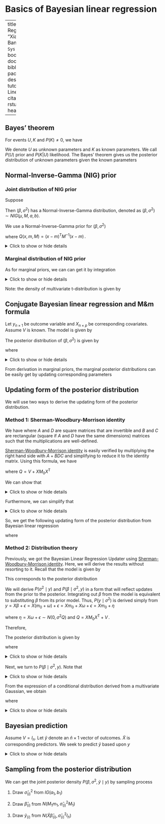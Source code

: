 
# Basics of Bayesian linear regression

--- 
title: "Bayesian Linear Regression"
author: "Xiang Chen, Sudipto Banerjee"
date: "`r Sys.Date()`"
site: bookdown::bookdown_site
documentclass: book
bibliography: [book.bib, packages.bib]
<!-- url: your book url like https://bookdown.org/yihui/bookdown -->
<!-- cover-image: path to the social sharing image like images/cover.jpg -->
description: |
  This is a tutorial for Bayesian Linear Regressione.
link-citations: yes
github-repo: rstudio/bookdown-demo
header-includes:
  - \newcommand{\T}{\mathrm{\scriptscriptstyle T}}
  - \usepackage{mathtools}
output: html_document

---

## Bayes' theorem
::: {.theorem #bayes name="Bayes' theorem"}
For events $U, K$ and $P(K) \neq 0$, we have

\begin{equation*}
\begin{split}
P(U \mid K) &= \frac{P(K \mid U) P(U)}{P(K)}
\end{split}
(\#eq:bayeslaw)
\end{equation*}

:::


We denote $U$ as unknown parameters and $K$ as known parameters. We call $P(U)$ prior and $P(K|U)$ likelihood. The Bayes' theorem gives us the posterior distribution of unknown parameters given the known parameters 

\begin{equation*}
\begin{split}
P(U \mid K) &\propto P(K \mid U) \cdot P(U)
\end{split}
(\#eq:bayeslawprop)
\end{equation*}


## Normal-Inverse-Gamma (NIG) prior
### Joint distribution of NIG prior
::: {.definition  #NIG name="Normal-Inverse-Gamma Distribution"}
Suppose

\begin{equation*}
\begin{split}
& \beta \mid \sigma^2, \mu, M \sim N(\mu,\sigma^2 M) \\
& \sigma^2 \mid a, b \sim IG(a, b) \end{split}
(\#eq:normalinversegamma)
\end{equation*}

Then $(\beta,\sigma^2)$ has a Normal-Inverse-Gamma distribution, denoted as $(\beta,\sigma^2) \sim NIG(\mu,M,a,b)$.

:::


We use a Normal-Inverse-Gamma prior for $(\beta, \sigma^2)$

\begin{equation*}
\begin{split}
P(\beta, \sigma^{2}) &= NIG \left(\beta, \sigma^{2} \mid m_{0}, M_{0}, a_{0}, b_{0}\right) \\
    &= \frac{b_0^{a_0}}{\Gamma\left(a_{0}\right)}
    \left(\frac{1}{\sigma^{2}}\right)^{a_{0}+1} e^{-\frac{b_{0}}{\sigma^{2}}} \frac{1}{(2 \pi \sigma^{2})^{\frac{p}{2}}\left| M_{0}\right|^{\frac{1}{2}}} e^{-\frac{1}{2 \sigma^{2}} Q \left(\beta, m_{0}, M_{0}\right)}
\end{split}
(\#eq:nigdensity)
\end{equation*}

where $Q(x, m, M)=(x-m)^{\T} M^{-1} (x-m) \, .$

<details>
  <summary>Click to show or hide details</summary>

\begin{align}
    P(\beta, \sigma^{2})
    &= NIG \left(\beta, \sigma^{2} \mid m_{0}, M_{0}, a_{0}, b_{0}\right) \\
    &= IG\left(\sigma^{2} \mid a_{0}, b_{0}\right) \cdot N\left(\beta \mid m_{0}, \sigma^{2} M_{0}\right) \\
    &= \frac{b_0^{a_0}}{\Gamma\left(a_{0}\right)}
    \left(\frac{1}{\sigma^{2}}\right)^{a_{0}+1} e^{-\frac{b_{0}}{\sigma^{2}}} \frac{1}{(2 \pi)^{\frac{p}{2}}\left|\sigma^{2} M_{0}\right|^{\frac{1}{2}}} e^{-\frac{1}{2 \sigma^{2}} Q \left(\beta, m_{0}, M_{0}\right)} \\
    &= \frac{b_0^{a_0}}{\Gamma\left(a_{0}\right)}
    \left(\frac{1}{\sigma^{2}}\right)^{a_{0}+1} e^{-\frac{b_{0}}{\sigma^{2}}} \frac{1}{(2 \pi \sigma^{2})^{\frac{p}{2}}\left| M_{0}\right|^{\frac{1}{2}}} e^{-\frac{1}{2 \sigma^{2}} Q \left(\beta, m_{0}, M_{0}\right)} \\
\end{align}

where $Q(x, m, M)=(x-m)^{\T} M^{-1} (x-m) \, .$

Note: the Inverse-Gamma ($IG$) distribution has a relationship with Gamma distribution. Given $X \sim  Gamma(\alpha, \beta)$, the density function of $X$ is $f(x)=\frac{\beta^{\alpha}}{\Gamma(\alpha)} x^{\alpha-1} e^{-\beta x}$. Then $Y=\frac{1}{X} \sim IG\left(\alpha, \beta\right)$ with density function $f(y)=\frac{\beta^{\alpha}}{\Gamma(\alpha)} x^{-\alpha-1} e^{-\frac{\beta}{x}}$.

</details>


### Marginal distribution of NIG prior
As for marginal priors, we can can get it by integration

\begin{equation*}
\begin{split}
P(\sigma^2) & = \int N I G\left(\beta, \sigma^{2} \mid m_{0}, M_{0}, a_{0}, b_{0}\right) \  d\beta=I G\left(\sigma^{2} \mid a_{0}, b_{0}\right) \\
P(\beta) & = \int N I G\left(\beta, \sigma^{2} \mid m_{0}, M_{0}, a_{0}, b_{0}\right) \  d\sigma^{2}=t_{2a_0}\left(m_0, \frac{b_0}{a_0}M_0\right) \\
\end{split}
(\#eq:tmarginal)
\end{equation*}

<details>
  <summary>Click to show or hide details</summary>

  
\begin{align}
    P\left(\sigma^{2} \right) &= \int NIG\left(\beta, \sigma^{2} \mid m_{0}, M_{0}, a_{0}, b_{0}\right) \  d\beta \\
    &=IG\left(\sigma^{2} \mid a_{0}, b_{0}\right) \int N\left(\beta \mid m_{0}, \sigma^{2} M_{0}\right) \  d\beta \\
    &=IG\left(\sigma^{2} \mid a_{0}, b_{0}\right)
\end{align}

\begin{align}
P(\beta ) &=\int NIG \left(\beta, \sigma^{2} \mid m_{0}, M_{0}, a_{0}, b_{0}\right) \  d\sigma^{2} \\
&= \int \frac{b_0^{a_0}}{\Gamma\left(a_{0}\right)}
\left(\frac{1}{\sigma^{2}}\right)^{a_{0}+1} e^{-\frac{b_{0}}{\sigma^{2}}} \frac{1}{(2 \pi \sigma^{2})^{\frac{p}{2}}\left| M_{0}\right|^{\frac{1}{2}}} e^{-\frac{1}{2 \sigma^{2}} Q \left(\beta, m_{0}, M_{0}\right)} \  d\sigma^{2} \\
&= \frac{b_0^{a_0}}{\Gamma\left(a_{0}\right)(2 \pi)^{\frac{p}{2}}\left| M_{0}\right|^{\frac{1}{2}}}
\int 
\left(\frac{1}{\sigma^{2}}\right)^{a_{0}+\frac{p}{2}+1} e^{-\frac{1}{\sigma^{2}}\left(b_{0}+\frac{1}{2} Q \left(\beta, m_{0}, M_{0}\right)\right)} \  d\sigma^{2} \\
& \quad \left(\text{let } u = \frac{1}{\sigma^2}, \left|d\sigma^{2}\right|=\frac{1}{u^2} d u\right) \\
&= \frac{b_0^{a_0}}{\Gamma\left(a_{0}\right)(2 \pi)^{\frac{p}{2}}\left| M_{0}\right|^{\frac{1}{2}}}
\int 
u^{a_{0}+\frac{p}{2}+1} e^{-\left(b_{0}+\frac{1}{2} Q \left(\beta, m_{0}, M_{0}\right)\right) u } \frac{1}{u^2} \  du \\
&= \frac{b_0^{a_0}}{\Gamma\left(a_{0}\right)(2 \pi)^{\frac{p}{2}}\left| M_{0}\right|^{\frac{1}{2}}}
\int 
u^{a_{0}+\frac{p}{2}-1} e^{-\left(b_{0}+\frac{1}{2} Q \left(\beta, m_{0}, M_{0}\right)\right) u} \  du \\
& \quad \left(\text{by Gamma integral function:} \int x^{\alpha - 1} exp^{-\beta x} dx = \frac{\Gamma(\alpha)}{\beta^{\alpha}}\right) \\
&= \frac{b_{0}^{a_{0}} }{\Gamma\left(a_{0}\right)(2 \pi)^\frac{p}{2}\left|M_{0}\right|^{\frac{1}{2}}} \frac{\Gamma\left(a_{0}+\frac{p}{2}\right)}{\left(b_{0}+\frac{1}{2} Q(\beta,m_0,M_0)\right)^{\left(a_{0}+\frac{p}{2}\right)}} \\
& = \frac{b_0^{a_0}\Gamma\left(a_{0}+\frac{p}{2}\right)}{\Gamma\left(a_{0}\right)(2 \pi)^ \frac{p}{2}\left|M_{0}\right|^{\frac{1}{2}}} 
\left(b_0(1+\frac{1}{2 b_0} Q(\beta,m_0,M_0))\right)^{-\left(a_{0}+\frac{p}{2}\right)} \\
& = \frac{b_0^{a_0}\Gamma\left(a_{0}+\frac{p}{2}\right) b_0^{- \left( a_0+\frac{p}{2}\right)}}{\Gamma\left(a_{0}\right)(2 \pi)^ \frac{p}{2}\left|M_{0}\right|^{\frac{1}{2}}} 
\left(1+\frac{1}{2 b_0} \left(\beta-m_{0}\right)^{\T} M_{0}^{-1}\left(\beta-m_{0}\right) \right)^{-\left(a_{0}+\frac{p}{2}\right)} \\
& =\frac{\Gamma\left(a_{0}+\frac{p}{2}\right)}{\left(2 \pi \right)^{\frac{p}{2}} b_{0}^{\frac{p}{2}} \Gamma\left(a_{0}\right)|M|^{\frac{1}{2}}}\left(1+\frac{1}{2 b_{0}} \left(\beta-m_{0}\right)^{\T} M_{0}^{-1}\left(\beta-m_{0}\right) \right)^{-\left(a_{0}+\frac{p}{2}\right)} \\
& =\frac{\Gamma\left(a_{0}+\frac{p}{2}\right)}
{\left(2 \pi \right)^{\frac{p}{2}}\left(a_{0} \cdot \frac{b_{0}}{a_{0}}\right)^{\frac{p}{2}} \Gamma\left(a_{0}\right)|M|^{\frac{1}{2}}} \left(1+\frac{1}{2 a_{0} \cdot \frac{b_{0}}{a_{0}}} \left(\beta-m_{0}\right)^{\T} M_{0}^{-1}\left(\beta-m_{0}\right)\right)^{-\left(a_{0}+\frac{p}{2}\right)}\\
& =\frac{\Gamma\left(a_{0}+\frac{p}{2}\right)}{\left(2 a_{0} \pi\right)^{\frac{p}{2}} \Gamma\left(a_{0}\right)\left|\frac{b_{0}}{a_{0}} M\right|^{\frac{1}{2}}}\left(1+\frac{1}{2 a_{0}} \left(\beta-m_{0}\right)^{\T}\left(\frac{b_{0}}{a_{0}} M_{0}\right)^{-1}\left(\beta-m_{0}\right)\right)^{-\left(a_{0}+\frac{p}{2}\right)} \\
& =t_{2a_0}\left(m_0, \frac{b_0}{a_0}M_0\right) \;
\end{align}

</details>


Note: the density of multivariate t-distribution is given by

\begin{equation*}
\begin{split}
t_v(\mu, \Sigma)=\frac{\Gamma\left(\frac{v+p}{2}\right)}{(v \pi)^{\frac{p}{2}} \Gamma\left(\frac{v}{2}\right)  |\Sigma|^{\frac{1}{2}}}\left(1+\frac{1}{v}(x-\mu)^{\T} \Sigma^{-1}(x-\mu)\right)^{-\frac{v+p}{2}}
\end{split}
(\#eq:mvtdensity)
\end{equation*}


## Conjugate Bayesian linear regression and M&m formula
Let $y_{n \times 1}$ be outcome variable and $X_{n \times p}$ be corresponding covariates. Assume $V$ is known. The model is given by


\begin{equation*}
\begin{split}
& y=X \beta+\epsilon \ , \  \epsilon \sim N\left(0, \sigma^2 V\right) \\
& \beta=m_0+\omega \ ,  \  \omega \sim N\left(0, \sigma^2 M_0\right) \\
& \sigma^2 \sim I G\left(a_0, b_0\right)
\end{split}
(\#eq:conjbayeslinreg)
\end{equation*}

The posterior distribution of $(\beta, \sigma^2)$ is given by

\begin{equation*}
P\left(\beta, \sigma^{2} \mid y\right) = NIG\left(\beta, \sigma^{2} \mid M_{1}m_{1}, M_{1}, a_{1}, b_{1}\right) \;
(\#eq:conjbayeslinregposterior)
\end{equation*}

where

\begin{equation*}
\begin{split}
M_{1}^{-1} &= M_{0}^{-1}+X^{\T} V^{-1} X  \\
m_{1}&=M_{0}^{-1} m_{0}+X^{\T} V^{-1} y  \\
a_{1}&=a_{0}+\frac{p}{2}  \\
b_{1}&=b_{0}+\frac{c^{\ast}}{2}= b_{0}+\frac{1}{2}\left(m_{0}^{\T} M_{0}^{-1} m_{0}+y^{\T} V^{-1} y-m_{1}^{\T} M_{1} m_{1}\right)
\end{split}
(\#eq:conjbayesparams)
\end{equation*}

<details>
  <summary>Click to show or hide details</summary>


\begin{align}\label{eq:post_dist}
P\left(\beta, \sigma^{2} \mid y\right) & \propto NIG\left(\beta, \sigma^{2} \mid m_{0}, M_{0}, a_{0}, b_{0}\right) \cdot N\left(y \mid X \beta, \sigma^{2} V\right) \nonumber\\
& \propto IG\left(\sigma^{2} \mid a_{0}, b_{0}\right) \cdot N\left(\beta \mid m_{0}, \sigma^{2} M_{0}\right) \cdot N\left(y \mid X \beta, \sigma^{2} V\right) \nonumber\\
& \propto \frac{b_0^{a_0}}{\Gamma\left(a_{0}\right)}
\left(\frac{1}{\sigma^{2}}\right)^{a_{0}+1} e^{-\frac{b_{0}}{\sigma^{2}}} 
\frac{1}{(2 \pi \sigma^{2})^{\frac{p}{2}}\left| M_{0}\right|^{\frac{1}{2}}} e^{-\frac{1}{2 \sigma^{2}} Q \left(\beta, m_{0}, M_{0}\right)} 
\frac{1}{(2 \pi \sigma^{2})^{\frac{p}{2}}\left| V\right|^{\frac{1}{2}}} e^{-\frac{1}{2 \sigma^{2}} Q \left(y, X \beta, V\right)} \nonumber\\
& \propto \left(\frac{1}{\sigma^{2}}\right)^{a_{0}+p+1} e^{-\frac{b_{0}}{\sigma^{2}}} 
e^{-\frac{1}{2 \sigma^{2}} \left(Q \left(\beta, m_{0}, M_{0}\right)+Q \left(y, X \beta, V\right)\right)}\;
\end{align}


where

\begin{align}\label{eq:multivariate_completion_square}
Q \left(\beta, m_{0}, M_{0}\right)+Q \left(y, X \beta, V\right) &= (\beta - m_{0})^{\T}M_{0}^{-1}(\beta - m_{0}) + (y - X\beta)^{\T}V^{-1}(y - X\beta)\; \nonumber\\
 &= \beta^{\T}M_{0}^{-1}\beta - 2\beta^{\T}M_{0}^{-1}m_{0} + m_{0}^{\T}M_{0}^{-1}m_{0} \nonumber\\
  &\qquad + \beta^{\T}X^{\T}V^{-1}X\beta - 2\beta^{\T} X^{\T}V^{-1}y + y^{\T}V^{-1}y \nonumber\\
  &= \beta^{\T} \left(M_{0}^{-1} + X^{\T}V^{-1}X\right) \beta - 2\beta^{\T}\left(M_{0}^{-1}m_{0} + X^{\T}V^{-1}y\right) \nonumber\\
  &\qquad + m_{0}^{\T} M_{0}^{-1}m_{0} + y^{\T}V^{-1}y \nonumber \\
  &= \beta^{\T}M_{1}^{-1}\beta - 2\beta^{\T} m_{1} + c\nonumber\\
  &= (\beta - M_{1}m_{1})^{\T}M_{1}^{-1}(\beta - M_{1}m_{1}) - m_{1}^{\T}M_{1}m_{1} +c \nonumber\\   
  &= (\beta - M_{1}m_{1})^{\T}M_{1}^{-1}(\beta - M_{1}m_{1}) +c^{\ast}\;
\end{align}

where $M_{1}$ is a symmetric positive definite matrix, $m_{1}$ is a vector, and $c$ \& $c^{\ast}$ are scalars given by

\begin{align}
 M_{1}^{-1} &= M_{0}^{-1} + X^{\T}V^{-1}X  \\
 m_{1} &= M_{0}^{-1}m_{0} + X^{\T}V^{-1}y \\
 c &= m_{0}^{\T} M_{0}^{-1}m_{0} + y^{\T}V^{-1}y \\
  c^{\ast} &= c - m^{\T}Mm = m_{0}^{\T} M_{0}^{-1}m_{0} + y^{\T}V^{-1}y - m_{1}^{\T}M_{1}m_{1}
\end{align}

Note: $M_{1}$, $m_{1}$ and $c$ do not depend upon $\beta$.

Then, we have

\begin{align}
P\left(\beta, \sigma^{2} \mid y\right) & \propto \left(\frac{1}{\sigma^{2}}\right)^{a_{0}+p+1} e^{-\frac{b_{0}}{\sigma^{2}}} 
e^{-\frac{1}{2 \sigma^{2}} ((\beta - M_{1}m_{1})^{\T}M_{1}^{-1}(\beta - M_{1}m_{1}) +c^{\ast})}\\
& \propto \left(\frac{1}{\sigma^{2}}\right)^{a_{0}+p+1} e^{-\frac{b_{0}+\frac{c^{\ast}}{2}}{\sigma^{2}}} 
e^{-\frac{1}{2 \sigma^{2}} (\beta - M_{1}m_{1})^{\T}M_{1}^{-1}(\beta - M_{1}m_{1})}\\
& \propto \left(\frac{1}{\sigma^{2}}\right)^{a_{0}+\frac{p}{2}+1} e^{-\frac{b_{0}+\frac{c^{\ast}}{2}}{\sigma^{2}}} 
(\frac{1}{\sigma^2})^{\frac{p}{2}}
e^{-\frac{1}{2 \sigma^{2}} (\beta - M_{1}m_{1})^{\T}M_{1}^{-1}(\beta - M_{1}m_{1})}\\
& \propto IG\left(\sigma^{2} \mid a_{0}+\frac{p}{2}, b_{0}+\frac{c^{\ast}}{2} \right) \cdot N\left(\beta \mid M_{1}m_{1}, \sigma^{2} M_{1}\right) \\
& \propto IG\left(\sigma^{2} \mid a_{1}, b_{1} \right) \cdot N\left(\beta \mid M_{1}m_{1}, \sigma^{2} M_{1}\right) \\
& \propto NIG\left(\beta, \sigma^{2} \mid M_{1}m_{1}, M_{1}, a_{1}, b_{1}\right) \;
\end{align}

where

\begin{align}
M_{1}^{-1} &= M_{0}^{-1}+X^{\T} V^{-1} X  \\
m_{1}&=M_{0}^{-1} m_{0}+X^{\T} V^{-1} y  \\
a_{1}&=a_{0}+\frac{p}{2}  \\
b_{1}&=b_{0}+\frac{c^{\ast}}{2}= b_{0}+\frac{1}{2}\left(m_{0}^{\T} M_{0}^{-1} m_{0}+y^{\T} V^{-1} y-m_{1}^{\T} M_{1} m_{1}\right)
\end{align}

</details>

From derivation in marginal priors, the marginal posterior distributions can be easily get by updating corresponding parameters 

\begin{equation*}
\begin{split}
&P\left(\sigma^{2} \mid y\right)=I G\left(\sigma^{2} \mid a_{1}, b_{1}\right) \\
&P(\beta \mid y)=t_{2a_1}\left(M_1m_1, \frac{b_1}{a_1}M_1\right)
\end{split}
(\#eq:conjbayesupdate)
\end{equation*}

## Updating form of the posterior distribution

We will use two ways to derive the updating form of the posterior distribution.

### Method 1: Sherman-Woodbury-Morrison identity
::: {.theorem #swm name="Sherman-Woodbury-Morrison identity"}
We have
\begin{equation}\label{ShermanWoodburyMorrison} 
\left(A + BDC\right)^{-1} = A^{-1} - A^{-1}B\left(D^{-1}+CA^{-1}B\right)^{-1}CA^{-1} 
(\#eq:shermanwoodburymorrison)
\end{equation} 
where $A$ and $D$ are square matrices that are invertible and $B$ and $C$ are rectangular (square if $A$ and $D$ have the same dimensions) matrices such that the multiplications are well-defined.
:::

[Sherman-Woodbury-Morrison identity](https://en.wikipedia.org/wiki/Woodbury_matrix_identity) is easily verified by multiplying the right hand side with $A + BDC$ and simplifying to reduce it to the identity matrix. Using this formula, we have

\begin{equation*}
\begin{split}
M_1 & = (M_{0}^{-1} + X^{\T}V^{-1}X)^{-1} \\
& = M_0-M_0 X^{\T}\left(V+X M_0 X^{\T}\right)^{-1} X M_0 \\
& = M_0-M_0 X^{\T} Q^{-1} X M_0
\end{split}
(\#eq:woodbury2conjbayes)
\end{equation*}

where $Q = V + X M_0 X^{\T}$

We can show that

\begin{equation*}
\begin{split}
M_1 m_1 &= m_0 + M_0 X^{\T} Q^{-1}\left(y-X m_0\right)\\
\end{split}
(\#eq:mnmsmean)
\end{equation*}

<details>
  <summary>Click to show or hide details</summary>

  
  \begin{align}
  M_1 m_1 & = \left(M_0^{-1}+X^{\T} V^{-1} X\right)^{-1} m_1 \\
  & = \left(M_0-M_0 X^{\T}\left(V+X M_0 X^{\T}\right)^{-1} X M_0\right)m_1 \\
  & = \left(M_0-M_0 X^{\T} Q^{-1} X M_0\right) m_1 \\
  & = \left(M_0-M_0 X^{\T} Q^{-1} X M_0\right)\left(M_0^{-1} m_0+X^{\T} V^{-1} y\right) \\
  & = m_0+M_0 X^{\T} V^{-1} y-M_0 X^{\T} Q^{-1} X m_0 - M_0 X^{\T} Q^{-1} X M_0 X^{\T} V^{-1} y \\
  & = m_0+M_0 X^{\T}\left(I-Q^{-1} X M_0 X^{\T}\right) V^{-1} y - M_0 X^{\T} Q^{-1} X m_0 \\
  & = m_0+M_0 X^{\T} Q^{-1}\left(Q-X M_0 X^{\T}\right)V^{-1} y - M_0 X^{\T} Q^{-1} X m_0 \\
  & \left(\text { since } Q=V+X M_0 X^{\T}\right) \\
  & = m_0+M_0 X^{\T} Q^{-1}V V^{-1} y-M_0 X^{\T} Q^{-1} X m_0 \\
  & = m_0+M_0 X^{\T} Q^{-1} y-M_0 X^{\T} Q^{-1} X m_0 \\
  & = m_0+M_0 X^{\T} Q^{-1}\left(y-X m_0\right) \\
  \end{align}

</details>


Furthermore, we can simplify that
\begin{equation*}
\begin{split}
m_0^{\T} M_0^{-1} m_0+y^{\T} V^{-1} y-m_1^{\T} M_1 m_1 & = \left(y-X m_0\right)^{\T} Q^{-1}\left(y-X m_0\right)\\
\end{split}
(\#eq:qform)
\end{equation*}

<details>
  <summary>Click to show or hide details</summary>

  
  \begin{align}
  & \quad \  m_0^{\T} M_0^{-1} m_0+y^{\T} V^{-1} y-m_1^{\T} M_1 m_1 \\
  & = m_0^{\T} M_0^{-1} m_0+y^{\T} V^{-1} y-m_1^{\T} \left(m_0+M_0 X^{\T} Q^{-1} (y - X m_0)\right) \\
  & = m_0^{\T} M_0^{-1} m_0+y^{\T} V^{-1} y-m_1^{\T} m_0 - m_1^{\T} M_0 X^{\T} Q^{-1}\left(y-X m_0\right) \\
  & = m_0^{\T} M_0^{-1} m_0+y^{\T} V^{-1} y -m_0^{\T}\left(M_0^{-1} m_0+X^{\T} V^{-1} y\right) \\ 
  & \qquad \qquad \qquad - m_1^{\T} M_0 X^{\T} Q^{-1}\left(y-X m_0\right) \\
  & = y^{\T} V^{-1} y-y^{\T} V^{-1} X m_0 - m_1^{\T} M_0 X^{\T} Q^{-1}\left(y-X m_0\right) \\
  & = y^{\T} V^{-1}\left(y-X m_0 \right)-m_1^{\T} M_0 X^{\T} Q^{-1}\left(y-X m_0\right) \\
  & =y^{\T} V^{-1}\left(y-X m_0\right)-\underbrace{m_1^{\T} M_0 X^{\T} Q^{-1}\left(y-X m_0\right)}_{\substack{\text { simplify from left to right }}} \\
  & =y^{\T} V^{-1}\left(y-X m_0\right)-\left(M_0 m_1\right)^{\T} X^{\T} Q^{-1}\left(y-X m_0\right) \\
  & =y^{\T} V^{-1}\left(y-X m_0\right)-\left(m_0+M_0 X^{\T} V^{-1} y\right)^{\T} X^{\T} Q^{-1}\left(y-m_0\right) \\
  & =y^{\T} V^{-1}\left(y-X m_0\right)-\left(X m_0+X M_0 X^{\T} V^{-1} y\right)^{\T} Q^{-1}\left(y-X m_0\right)\\
  & =y^{\T} V^{-1}\left(y-X m_0\right)-\left(Q^{-1} X m_0+Q^{-1}\left(X M_0 X^{\T}\right)V^{-1} y\right)\left(y-X m_0\right) \\
  & =y^{\T} V^{-1}\left(y-X m_0\right)-\left(Q^{-1} X m_0+Q^{-1}(Q-V) V^{-1} y\right)^{\T}(y-X m_0) \\
  & =y^{\T} V^{-1}\left(y-X m_0\right)-\left(Q^{-1} X m_0+V^{-1} y- Q^{-1} y \right)^{\T}\left(y-X m_0\right) \\
  & =y^{\T} V^{-1}\left(y-X m_0\right)-\left(V^{-1} y+Q^{-1}\left(X m_0-y\right)\right)^{\T}\left(y-X m_0\right) \\
  & =y^{\T} V^{-1}\left(y-X m_0\right)-y^{\T} V^{-1}\left(y-X m_0\right) +\left(y-X m_0\right)^{\T} Q^{-1}\left(y-X m_0\right) \\
  & =\left(y-X m_0\right)^{\T} Q^{-1}\left(y-X m_0\right) \\
  \end{align}

</details>


So, we get the following updating form of the posterior distribution from Bayesian linear regression



\begin{equation*}
\begin{split}
P\left(\beta, \sigma^{2} \mid y\right) = NIG\left(\beta, \sigma^{2} \mid \tilde{m}_1, \tilde{M}_1, a_{1}, b_{1}\right) \\
\end{split}
(\#eq:conjbayesdensity)
\end{equation*}

where

\begin{equation*}
\begin{split}
\tilde{m}_1 & =M_1 m_1=m_0+M_0 X^{\T} Q^{-1}\left(y-X m_0\right) \\
\tilde{M}_1 & =M_1=M_0-M_0 X^{\T} Q^{-1} X M_0 \\
a_1 & =a_0+\frac{p}{2} \\
b_1 & =b_0+\frac{1}{2}\left(y-X m_0\right)^{\T} Q^{-1}\left(y-X m_0\right) \\
Q & =V+X M_0 X^{\T}\\
\end{split}
(\#eq:conjbayesterms)
\end{equation*}

### Method 2: Distribution theory
Previously, we got the Bayesian Linear Regression Updater using [Sherman-Woodbury-Morrison identity](https://en.wikipedia.org/wiki/Woodbury_matriX_identity). Here, we will derive the results without resorting to it. Recall that the model is given by

\begin{equation*}
\begin{split}
& y=X \beta+\epsilon \ , \  \epsilon \sim N\left(0, \sigma^2 V\right) \\
& \beta=m_0+\omega \ ,  \  \omega \sim N\left(0, \sigma^2 M_0\right) \\
& \sigma^2 \sim I G\left(a_0, b_0\right)\\
\end{split}
(\#eq:conjbayesmodel)
\end{equation*}

This corresponds to the posterior distribution

\begin{equation*}
\begin{split}
P\left(\beta, \sigma^2 \mid y\right) \propto I G\left(\sigma^2 \mid a_0, b_0\right) & \times N\left(\beta \mid m_0, \sigma^2 M_0\right) \times N\left(y \mid X \beta, \sigma^2 V\right)\\
\end{split}
(\#eq:conjbayesmodelposterior)
\end{equation*}

We will derive $P\left(\sigma^2 \mid y\right)$ and $P\left(\beta \mid \sigma^2, y\right)$ in a form that will reflect updates from the prior to the posterior. Integrating out $\beta$ from the model is equivalent to substituting $\beta$ from its prior model. Thus, $P\left(y \mid \sigma^2\right)$ is derived simply from $y =X \beta+\epsilon =X\left(m_0+\omega\right)+\epsilon =X m_0 + X \omega + \epsilon =X m_0+ \eta$

<!-- \begin{align} -->
<!-- y =X \beta+\epsilon =X\left(m_0+\omega\right)+\epsilon =X m_0 + X \omega + \epsilon =X m_0+ \eta -->
<!-- \end{align} -->

where $\eta = X \omega + \epsilon \sim N\left(0, \sigma^2Q\right)$ and $Q=X M_0 X^{\T}+V \, .$

Therefore, 

\begin{equation*}
y \mid \sigma^2 \sim N\left(X m_0, \sigma^2 Q\right)\\
(\#eq:dataprior)
\end{equation*}

The posterior distribution is given by
\begin{equation*}
\begin{split}
P\left(\sigma^2 \mid y\right) & \propto IG \left(\sigma^2 \mid a_1, b_1\right)\\
\end{split}
(\#eq:sigma2posterior)
\end{equation*}

where
\begin{equation*} 
\begin{split}
& a_1 = a_0 + \frac{p}{2} \\
& b_1 = b_0 + \frac{1}{2} (y-Xm_0)^{\T} Q^{-1} \left(y-Xm_0\right)\\
\end{split}
(\#eq:sigma2parameters)
\end{equation*}

<details>
  <summary>Click to show or hide details</summary>
  
  \begin{align}
  P\left(\sigma^2 \mid y\right) & \propto P\left(\sigma^2\right) P\left(y \mid \sigma^2\right) \\
  & \propto\left(\sigma^2 \mid a_0, b_0\right) \times N\left(y \mid X m_0, \sigma^2 Q\right) \\
  & \propto\left(\frac{1}{\sigma^2}\right)^{a_0+1} e^{-\frac{b_0} {\sigma^2} \times\left(\frac{1}{\sigma^2}\right)^{\frac{n}{2}} e^{-\frac{1}{2 \sigma^2}}\left(y-Xm_0\right)^{\T} Q^{-1}\left(y-Xm_0\right)} \\ 
  & \propto\left(\frac{1}{\sigma^2}\right)^{a_0+\frac{p}{2}+1} e^{-\frac{1}{\sigma^2}\left(b_0+\frac{1}{2}\left(y-Xm_0\right)^{\T} Q^{-1}\left(y-Xm_0\right)\right)} \\
  & \propto IG \left(\sigma^2 \mid a_1, b_1\right)
  \end{align}
  
  where
  \begin{align} 
  & a_1 = a_0 + \frac{p}{2} \\
  & b_1 = b_0 + \frac{1}{2} (y-Xm_0)^{\T} Q^{-1} \left(y-Xm_0\right)
  \end{align}


</details>

Next, we turn to $P\left(\beta \mid \sigma^2, y\right)$.
Note that
\begin{equation*}
\begin{split}
\left(\begin{array}{l}
y \\
\beta
\end{array}\right) \mid \sigma^2 \sim N\left(\left(\begin{array}{l}
Xm_0 \\
m_0
\end{array}\right), \quad \sigma^2 \left(\begin{array}{cc}
Q & X M_0 \\
M_0 X^{\T} & M_0
\end{array}\right)\right) \;
\end{split}
(\#eq:vectoraugment)
\end{equation*}

<details>
  <summary>Click to show or hide details</summary>

  
  We have used the facts 
  
  $$
  \begin{aligned}
  & \operatorname{E}\left[y \mid \sigma^2\right] = Xm_0 \, , \ 
  \operatorname{Var}\left(y \mid \sigma^2\right)=\sigma^2 Q \, ; \\
  & \operatorname{E}\left[\beta \mid \sigma^2\right] = m_0 \, , \ 
  \operatorname{Var}\left(\beta \mid \sigma^2\right)=\sigma^2 M_0 \, ;
  \end{aligned}
  $$
  
  $$
  \begin{aligned}
  \operatorname{Cov}\left(y, \beta \mid \sigma^2\right) &= \operatorname{Cov}\left(X \beta+\epsilon, \beta \mid \sigma^2\right) \\
  & =\operatorname{Cov}\left(X\left(m_0+\omega\right)+\epsilon, m_0+\omega \mid \sigma^2\right) \\
  & \quad \left( \text {Since } m_0 \text { is constant and } \operatorname{Cov}(\omega, \epsilon)=0 \right) \\
  & =\operatorname{Cov}\left(X \omega, \omega \mid \sigma^2\right) \\
  & =\sigma^2 X M_0 
  \end{aligned}
  $$

</details>



From the expression of a conditional distribution derived from a multivariate Gaussian, we obtain

\begin{equation*}
\begin{split}
\beta \mid \sigma^2, y \sim N\left(\tilde{m}_1, \sigma^2 \tilde{M}_1\right)
\end{split}
(\#eq:betaposterior)
\end{equation*}

where
\begin{equation*}
\begin{split}
& \tilde{m}_1=\operatorname{E}\left[\beta \mid \sigma^2, y\right]=m_0+M_0 X^{\T} Q^{-1}\left(y-X{m_0}\right) \\
& \tilde{M}_1=M_0-M_0 X^{\T} Q^{-1} X M_0 \\
\end{split}
(\#eq:betaposteriorparameters)
\end{equation*}

<details>
  <summary>Click to show or hide details</summary>

  
Note: 

<!-- \begin{align} -->
<!-- & \left(\begin{array}{l} -->
<!-- X_1 \\ -->
<!-- X_2 -->
<!-- \end{array}\right) \sim N\left(\left(\begin{array}{l} -->
<!-- \mu_1 \\ -->
<!-- \mu_2 -->
<!-- \end{array}\right),\left(\begin{array}{ll} -->
<!-- \Sigma_{11} & \Sigma_{12} \\ -->
<!-- \Sigma_{21} & \Sigma_{22} -->
<!-- \end{array}\right)\right) \text { with } \Sigma_{21} = \Sigma_{12}^{\T} \\ -->
<!-- & \Rightarrow X_2 \mid X_1  \sim N\left(\mu_{2 \cdot 1}, \Sigma_{2 \cdot 1}\right) \;, \\ -->
<!-- \end{align} -->

\begin{align}
& \left(\begin{array}{l}
X_1 \\
X_2
\end{array}\right) \sim N\left(\left(\begin{array}{l}
\mu_1 \\
\mu_2
\end{array}\right),\left(\begin{array}{ll}
\Sigma_{11} & \Sigma_{12} \\
\Sigma_{21} & \Sigma_{22}
\end{array}\right)\right) \text { with } \Sigma_{21} = \Sigma_{12}^{\T}
\end{align}

\begin{align}
& \Rightarrow X_2 \mid X_1  \sim N\left(\mu_{2 \cdot 1}, \Sigma_{2 \cdot 1}\right)
\end{align}

where $\mu_{2 \cdot 1}= \mu_2+\Sigma_{21} \Sigma_{11}^{-1}\left(X_1-\mu_1\right) \text { and } \Sigma_{2 \cdot 1}=\Sigma_{22}-\Sigma_{21} \Sigma_{11}^{-1} \Sigma_{12} \, .$


</details>



## Bayesian prediction
Assume $V=I_{n}$. Let $\tilde{y}$ denote an $\tilde{n}\times 1$ vector of outcomes. $\tilde{X}$ is corresponding predictors. We seek to predict $\tilde{y}$ based upon $y$

\begin{equation*}
\begin{split}
P(\tilde{y} \mid y) 
&= t_{2a_1}\left(\tilde{X} M_1 m_1, \frac{b_1}{a_1}\left(I_{\tilde{n}} + \tilde{X} M_{1} \tilde{X}^{\T}\right)\right) \;
\end{split}
(\#eq:bayesprediction)
\end{equation*}


<details>
  <summary>Click to show or hide details</summary>


\begin{align}
P\left(\beta, \sigma^{2}, \tilde{y} \mid y\right) 
&=P\left(\beta, \sigma^{2} \mid y\right) \cdot P\left(\tilde{y} \mid \beta, \sigma^{2}, y\right) \\
&= P\left(\beta, \sigma^{2}\right) \cdot P\left(y \mid \beta, \sigma^{2}\right) \cdot P\left(\tilde{y} \mid \beta, \sigma^{2}, y\right) \\
&= NIG \left(\beta, \sigma^{2} \mid m_{0}, M_{0}, a_{0}, b_{0}\right)
\cdot N\left(y \mid X \beta, \sigma^{2} I_{n}\right) 
\cdot N\left(\tilde{y} \mid \tilde{X} \beta, \sigma^{2} I_{\tilde{n}}\right) \\
&= NIG \left(\beta, \sigma^{2} \mid M_{1} m_{1}, M_{1}, a_{1}, b_{1}\right) \cdot N\left(\tilde{y} \mid \tilde{X} \beta, \sigma^{2} I_{\tilde{n}}\right) \\
&= IG\left(\sigma^{2} \mid a_{1}, b_{1}\right) \cdot N\left(\beta \mid M_{1} m_{1}, \sigma^{2} M_{1} \right) \cdot N\left(\tilde{y} \mid \tilde{X} \beta, \sigma^{2} I_{\tilde{n}} \right) \;
\end{align}

Then we can calculate posterior predictive density $P\left(\tilde{y} \mid y\right)$ from $P\left(\beta, \sigma^{2}, \tilde{y} \mid y\right)$


\begin{align}
P\left(\tilde{y} \mid y\right) 
&=\iint P\left(\beta, \sigma^{2}, \tilde{y} \mid y\right) \  d\beta \  d\sigma^{2} \\
&=\iint IG\left(\sigma^{2} \mid a_{1}, b_{1}\right) \cdot N\left(\beta \mid M_{1} m_{1}, \sigma^{2} M_{1} \right) \cdot N\left(\tilde{y} \mid \tilde{X} \beta, \sigma^{2} I_{\tilde{n}}\right) \  d\beta \  d\sigma^{2} \\
&=\int IG\left(\sigma^{2} \mid a_{1}, b_{1}\right) \int N\left(\beta \mid M_{1} m_{1}, \sigma^{2} M_{1} \right) \cdot N\left(\tilde{y} \mid \tilde{X} \beta, \sigma^{2} I_{\tilde{n}}\right) \  d\beta \  d\sigma^{2} \\
\end{align}

As for $\int N\left(\beta \mid M_{1} m_{1}, \sigma^{2} M_{1}\right) \cdot N\left(\tilde{y} \mid \tilde{X} \beta, \sigma^{2} I_{\tilde{n}}\right) \  d\beta$, we provide an easy way to derive it avoiding any integration at all. Note that we can write the above model as

\begin{align}
\tilde{y} &= \tilde{X} \beta + \tilde{\epsilon}, \text{ where } \tilde{\epsilon} \sim N\left(0,\sigma^2 I_{\tilde{n}}\right) \\
\beta &= M_{1} m_{1} + \epsilon_{\beta \mid y}, \text{ where } \epsilon_{\beta \mid y} \sim N\left(0,\sigma^2M_{1}\right)
\end{align}

where $\tilde{\epsilon}$ and $\epsilon_{\beta \mid y}$ are independent of each other. It then follows that

\begin{align}
\tilde{y} &= \tilde{X} M_{1} m_{1} + \tilde{X} \epsilon_{\beta \mid y} + \tilde{\epsilon} 
\sim N\left(\tilde{X} M_{1} m_{1}, \sigma^2\left(I_{\tilde{n}} + \tilde{X} M_{1} \tilde{X}^{\T}\right)\right)
\end{align}

As a result

\begin{align}
P\left(\tilde{y} \mid y\right) 
&=\int IG\left(\sigma^{2} \mid a_{1}, b_{1}\right) \cdot N\left(\tilde{X} M_{1} m_{1}, \sigma^2\left(I_{\tilde{n}} + \tilde{X} M_{1} \tilde{X}^{\T}\right)\right) \  d\sigma^{2} \\
&= t_{2a_1}\left(\tilde{X} M_1 m_1, \frac{b_1}{a_1}\left(I_{\tilde{n}} + \tilde{X} M_{1} \tilde{X}^{\T}\right)\right) \;
\end{align}


</details>


## Sampling from the posterior distribution
We can get the joint posterior density $P\left(\beta, \sigma^{2}, \tilde{y} \mid y\right)$ by sampling process

1) Draw $\hat{\sigma}_{(i)}^{2}$ from $I G\left(a_{1}, b_{1}\right)$

2) Draw $\hat{\beta}_{(i)}$ from $N\left(M_{1} m_{1}, \hat{\sigma}_{(i)}^{2} M_{1}\right)$

3) Draw $\tilde{y}_{(i)}$ from $N\left(\tilde{X} \hat{\beta}_{(i)}, \hat{\sigma}_{(i)}^{2}I_{\tilde{n}}\right)$

